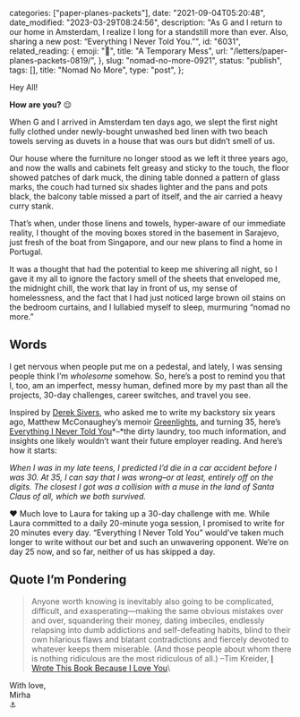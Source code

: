 
  categories: ["paper-planes-packets"],
  date: "2021-09-04T05:20:48",
  date_modified: "2023-03-29T08:24:56",
  description:
    "As G and I return to our home in Amsterdam, I realize I long for a standstill more than ever. Also, sharing a new post: “Everything I Never Told You.”",
  id: "6031",
  related_reading: {
    emoji: "🍂",
    title: "A Temporary Mess",
    url: "/letters/paper-planes-packets-0819/",
  },
  slug: "nomad-no-more-0921",
  status: "publish",
  tags: [],
  title: "Nomad No More",
  type: "post",
};


Hey All!

**How are you?** 😌

When G and I arrived in Amsterdam ten days ago, we slept the first night fully clothed under newly-bought unwashed bed linen with two beach towels serving as duvets in a house that was ours but didn’t smell of us.

Our house where the furniture no longer stood as we left it three years ago, and now the walls and cabinets felt greasy and sticky to the touch, the floor showed patches of dark muck, the dining table donned a pattern of glass marks, the couch had turned six shades lighter and the pans and pots black, the balcony table missed a part of itself, and the air carried a heavy curry stank.

That’s when, under those linens and towels, hyper-aware of our immediate reality, I thought of the moving boxes stored in the basement in Sarajevo, just fresh of the boat from Singapore, and our new plans to find a home in Portugal.

It was a thought that had the potential to keep me shivering all night, so I gave it my all to ignore the factory smell of the sheets that enveloped me, the midnight chill, the work that lay in front of us, my sense of homelessness, and the fact that I had just noticed large brown oil stains on the bedroom curtains, and I lullabied myself to sleep, murmuring “nomad no more.”

## Words

I get nervous when people put me on a pedestal, and lately, I was sensing people think I’m _wholesome_ somehow. So, here’s a post to remind you that I, too, am an imperfect, messy human, defined more by my past than all the projects, 30-day challenges, career switches, and travel you see.

Inspired by [Derek Sivers](https://sive.rs/), who asked me to write my backstory six years ago, Matthew McConaughey’s memoir [Greenlights](https://www.amazon.com/Greenlights/dp/B08DYFBB92/), and turning 35, here’s [Everything I Never Told You](/posts/everything-i-never-told-you/)*–*the dirty laundry, too much information, and insights one likely wouldn’t want their future employer reading. And here’s how it starts:

_When I was in my late teens, I predicted I’d die in a car accident before I was 30. At 35, I can say that I was wrong–or at least, entirely off on the digits. The closest I got was a collision with a muse in the land of Santa Claus of all, which we both survived._

❤️ Much love to Laura for taking up a 30-day challenge with me. While Laura committed to a daily 20-minute yoga session, I promised to write for 20 minutes every day. “Everything I Never Told You” would’ve taken much longer to write without our bet and such an unwavering opponent. We’re on day 25 now, and so far, neither of us has skipped a day.

## Quote I’m Pondering

> Anyone worth knowing is inevitably also going to be complicated, difficult, and exasperating—making the same obvious mistakes over and over, squandering their money, dating imbeciles, endlessly relapsing into dumb addictions and self-defeating habits, blind to their own hilarious flaws and blatant contradictions and fiercely devoted to whatever keeps them miserable. (And those people about whom there is nothing ridiculous are the most ridiculous of all.) –Tim Kreider, [I Wrote This Book Because I Love You](https://www.amazon.com/Wrote-This-Book-Because-Love-ebook/dp/B01CO34KMO/)\

With love,\
Mirha\
⚓️
